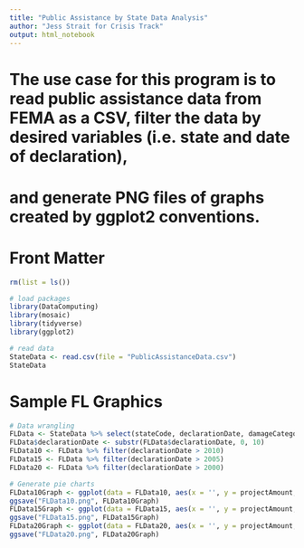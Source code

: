 ---
title: "Public Assistance by State Data Analysis"
author: "Jess Strait for Crisis Track"
output: html_notebook
---
# The use case for this program is to read public assistance data from FEMA as a CSV, filter the data by desired variables (i.e. state and date of declaration), 
# and generate PNG files of graphs created by ggplot2 conventions.

# Front Matter

```{r}
rm(list = ls())

# load packages
library(DataComputing)
library(mosaic)
library(tidyverse)
library(ggplot2)
```

```{r}
# read data
StateData <- read.csv(file = "PublicAssistanceData.csv")
StateData
```

# Sample FL Graphics
```{r}
# Data wrangling
FLData <- StateData %>% select(stateCode, declarationDate, damageCategoryCode, projectAmount) %>% filter(stateCode == 'FL') 
FLData$declarationDate <- substr(FLData$declarationDate, 0, 10)
FLData10 <- FLData %>% filter(declarationDate > 2010)
FLData15 <- FLData %>% filter(declarationDate > 2005)
FLData20 <- FLData %>% filter(declarationDate > 2000)
```

```{r}
# Generate pie charts
FLData10Graph <- ggplot(data = FLData10, aes(x = '', y = projectAmount, fill = damageCategoryCode)) + geom_bar(stat = 'identity', width = 1) + coord_polar("y", start=0) + theme_void() + ggtitle("FEMA Public Assistance Florida 2010-2020") + labs(fill = 'Damage Category Code')
ggsave("FLData10.png", FLData10Graph)
FLData15Graph <- ggplot(data = FLData15, aes(x = '', y = projectAmount, fill = damageCategoryCode)) + geom_bar(stat = 'identity', width = 1) + coord_polar("y", start=0) + theme_void() + ggtitle("FEMA Public Assistance Florida 2005-2020") + labs(fill = 'Damage Category Code')
ggsave("FLData15.png", FLData15Graph)
FLData20Graph <- ggplot(data = FLData20, aes(x = '', y = projectAmount, fill = damageCategoryCode)) + geom_bar(stat = 'identity', width = 1) + coord_polar("y", start=0) + theme_void() + ggtitle("FEMA Public Assistance Florida 2000-2020") + labs(fill = 'Damage Category Code')
ggsave("FLData20.png", FLData20Graph)

```

